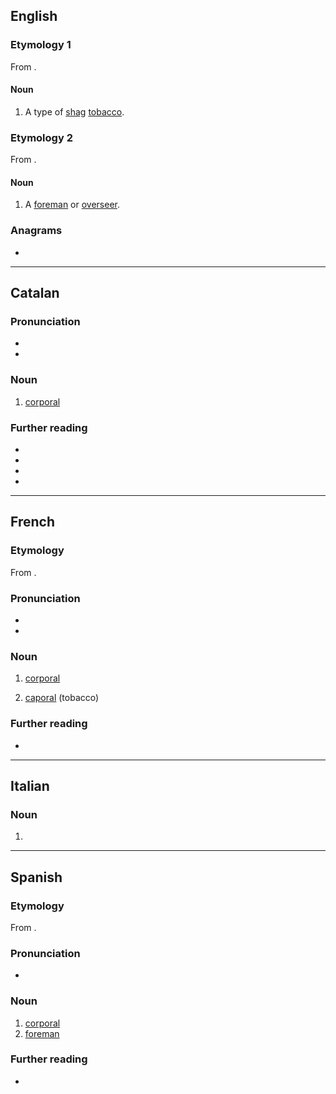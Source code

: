==English==

===Etymology 1===
From {{etyl|fr|en}} {{m|fr|caporal}}.

====Noun====
{{en-noun|-}}

# A type of [[shag]] [[tobacco]].

===Etymology 2===
From {{etyl|es|en}} {{m|es|caporal}}.

====Noun====
{{en-noun}}

# {{lb|en|Latin America}} A [[foreman]] or [[overseer]].

===Anagrams===
* {{anagrams|en|a=aaclopr|crapola}}

----

==Catalan==

===Pronunciation===
* {{ca-IPA}}
* {{rhymes|ca|al}}

===Noun===
{{ca-noun|m}}

# {{lb|ca|military}} [[corporal]]

===Further reading===
* {{R:IEC2}}
* {{R:GDLC}}
* {{R:DNV}}
* {{R:DCVB}}

{{c|ca|Military ranks}}

----

==French==

===Etymology===
From {{bor|fr|it|caporale}}.

===Pronunciation===
* {{fr-IPA}}
* {{audio|fr|LL-Q150 (fra)-Lepticed7-caporal.wav|Audio}}

===Noun===
{{fr-noun|m|caporaux}}

# {{lb|fr|military}} [[corporal]]
# [[#English|caporal]] (tobacco)

===Further reading===
* {{R:TLFi}}

{{c|fr|Military ranks}}

----

==Italian==

===Noun===
{{it-noun|m|-}}

# {{apocopic form of|it|caporale}}

----

==Spanish==

===Etymology===
From {{bor|es|it|caporale}}.

===Pronunciation===
* {{es-IPA}}

===Noun===
{{es-noun|m}}

# [[corporal]]
# [[foreman]]

===Further reading===
* {{R:DRAE}}

{{c|es|Military ranks}}